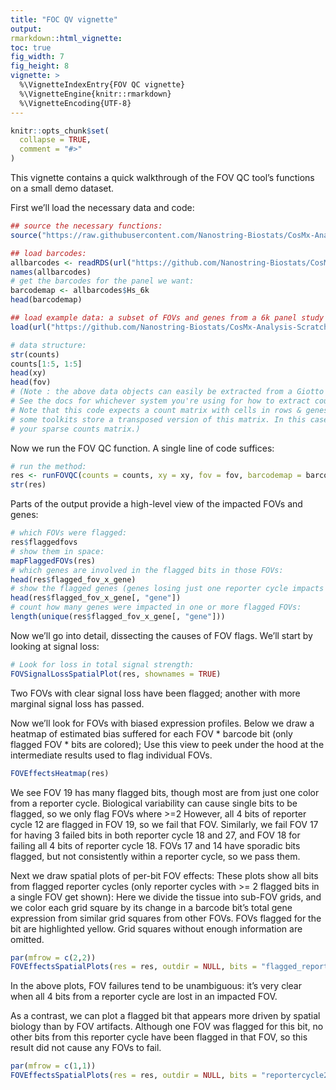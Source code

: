 ```yaml
---
title: "FOC QV vignette"
output: 
rmarkdown::html_vignette: 
toc: true
fig_width: 7 
fig_height: 8 
vignette: >
  %\VignetteIndexEntry{FOV QC vignette}
  %\VignetteEngine{knitr::rmarkdown}
  %\VignetteEncoding{UTF-8}
---
```

<style>
p.caption {
  font-size: 1.5em;
}
</style>
```r
knitr::opts_chunk$set(
  collapse = TRUE,
  comment = "#>"
)
```

This vignette contains a quick walkthrough of the FOV QC tool's functions on a small demo dataset.

First we'll load the necessary data and code:

```r

## source the necessary functions:
source("https://raw.githubusercontent.com/Nanostring-Biostats/CosMx-Analysis-Scratch-Space/FOV-QC/code/FOV%20QC/FOV%20QC%20utils.R")

## load barcodes:
allbarcodes <- readRDS(url("https://github.com/Nanostring-Biostats/CosMx-Analysis-Scratch-Space/raw/FOV-QC/code/FOV%20QC/barcodes_by_panel.RDS"))
names(allbarcodes)
# get the barcodes for the panel we want:
barcodemap <- allbarcodes$Hs_6k
head(barcodemap)

## load example data: a subset of FOVs and genes from a 6k panel study of breast cancer:
load(url("https://github.com/Nanostring-Biostats/CosMx-Analysis-Scratch-Space/raw/FOV-QC/code/FOV%20QC/FOV%20QC%20example%20data.RData"))

# data structure:
str(counts)
counts[1:5, 1:5]
head(xy)
head(fov)
# (Note : the above data objects can easily be extracted from a Giotto or Seurat or tileDB object. 
# See the docs for whichever system you're using for how to extract count matrices and metadata columns.
# Note that this code expects a count matrix with cells in rows & genes in columns, and 
# some toolkits store a transposed version of this matrix. In this case, use Matrix::t() to transpose
# your sparse counts matrix.)
```

Now we run the FOV QC function. A single line of code suffices:

```r
# run the method:
res <- runFOVQC(counts = counts, xy = xy, fov = fov, barcodemap = barcodemap)
str(res)
```

Parts of the output provide a high-level view of the impacted FOVs and genes:

```r
# which FOVs were flagged:
res$flaggedfovs
# show them in space:
mapFlaggedFOVs(res)
# which genes are involved in the flagged bits in those FOVs:
head(res$flagged_fov_x_gene)
# show the flagged genes (genes losing just one reporter cycle impacts a lot of genes):
head(res$flagged_fov_x_gene[, "gene"])
# count how many genes were impacted in one or more flagged FOVs:
length(unique(res$flagged_fov_x_gene[, "gene"]))
```

Now we'll go into detail, dissecting the causes of FOV flags.
We'll start by looking at signal loss:

```r
# Look for loss in total signal strength:
FOVSignalLossSpatialPlot(res, shownames = TRUE) 
```

Two FOVs with clear signal loss have been flagged; another with more marginal signal loss has passed. 

Now we'll look for FOVs with biased expression profiles.
Below we draw a heatmap of estimated bias suffered for each FOV * barcode bit (only flagged FOV * bits are colored);
Use this view to peek under the hood at the intermediate results used to flag individual FOVs.

```r
FOVEffectsHeatmap(res) 
```

We see FOV 19 has many flagged bits, though most are from just one color from a reporter cycle.
Biological variability can cause single bits to be flagged, so we only flag FOVs where >=2
However, all 4 bits of reporter cycle 12 are flagged in FOV 19, so we fail that FOV.
Similarly, we fail FOV 17 for having 3 failed bits in both reporter cycle 18 and 27,
and FOV 18 for failing all 4 bits of reporter cycle 18.
FOVs 17 and 14 have sporadic bits flagged, but not consistently within a reporter cycle, so we pass them. 


Next we draw spatial plots of per-bit FOV effects:
These plots show all bits from flagged reporter cycles (only reporter cycles 
with >= 2 flagged bits in a single FOV get shown):
Here we divide the tissue into sub-FOV grids, and we color each grid square by its change
in a barcode bit's total gene expression from similar grid squares from other FOVs.
FOVs flagged for the bit are highlighted yellow.
Grid squares without enough information are omitted. 

```r
par(mfrow = c(2,2))
FOVEffectsSpatialPlots(res = res, outdir = NULL, bits = "flagged_reportercycles") 
```

In the above plots, FOV failures tend to be unambiguous: it's very clear when all 4 bits from a reporter
cycle are lost in an impacted FOV.

As a contrast, we can plot a flagged bit that appears more driven by spatial biology than by FOV artifacts.
Although one FOV was flagged for this bit, no other bits from this reporter cycle have been flagged in that FOV, 
so this result did not cause any FOVs to fail.

```r
par(mfrow = c(1,1))
FOVEffectsSpatialPlots(res = res, outdir = NULL, bits = "reportercycle22R") 
```

